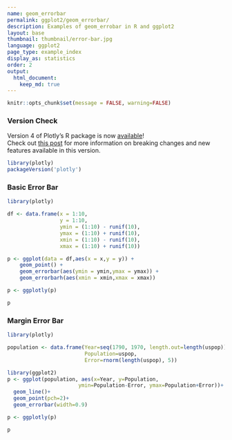 ```yaml
---
name: geom_errorbar
permalink: ggplot2/geom_errorbar/
description: Examples of geom_errobar in R and ggplot2
layout: base
thumbnail: thumbnail/error-bar.jpg
language: ggplot2
page_type: example_index
display_as: statistics
order: 2
output:
  html_document:
    keep_md: true
---
```


```r
knitr::opts_chunk$set(message = FALSE, warning=FALSE)
```



### Version Check

Version 4 of Plotly's R package is now [available](https://plot.ly/r/getting-started/#installation)!<br>
Check out [this post](http://moderndata.plot.ly/upgrading-to-plotly-4-0-and-above/) for more information on breaking changes and new features available in this version.

```r
library(plotly)
packageVersion('plotly')
```

### Basic Error Bar

```r
library(plotly)

df <- data.frame(x = 1:10,
                 y = 1:10,
                 ymin = (1:10) - runif(10),
                 ymax = (1:10) + runif(10),
                 xmin = (1:10) - runif(10),
                 xmax = (1:10) + runif(10))

p <- ggplot(data = df,aes(x = x,y = y)) + 
    geom_point() + 
    geom_errorbar(aes(ymin = ymin,ymax = ymax)) + 
    geom_errorbarh(aes(xmin = xmin,xmax = xmax))

p <- ggplotly(p)

p
```

### Margin Error Bar

```r
library(plotly)

population <- data.frame(Year=seq(1790, 1970, length.out=length(uspop)), 
                         Population=uspop, 
                         Error=rnorm(length(uspop), 5))

library(ggplot2)
p <- ggplot(population, aes(x=Year, y=Population, 
                       ymin=Population-Error, ymax=Population+Error))+
  geom_line()+
  geom_point(pch=2)+
  geom_errorbar(width=0.9)

p <- ggplotly(p)

p
```
